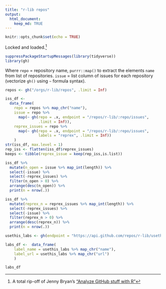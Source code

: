 ```yaml
---
title: "r-lib repos"
output:
  html_document:
    keep_md: TRUE
---
```


```r
knitr::opts_chunk$set(echo = TRUE)
```

Locked and loaded.[^1]

```r
suppressPackageStartupMessages(library(tidyverse))
library(gh)
```

Where `repo` = repository name, `purrr::map()` to extract the elements `name` from list of repositories. `issue` = list column of issues for each repository (vectorize `gh()` using `~` formula syntax).

```r
repos <- gh("/orgs/r-lib/repos", .limit = Inf)
```

```r
iss_df <-
  data_frame(
    repo = repos %>% map_chr("name"),
    issue = repo %>%
      map(~ gh(repo = .x, endpoint = "/repos/r-lib/:repo/issues",
               .limit = Inf)),
    reprex_issues = repo %>%
      map(~ gh(repo = .x, endpoint = "/repos/r-lib/:repo/issues", 
               labels = "reprex", .limit = Inf))
    )
str(iss_df, max.level = 1)
rep_iss <- flatten(iss_df$reprex_issues)
keeps <- tibble(reprex_issue = keep(rep_iss,is.list))
```

```r
iss_df %>%
  mutate(n_open = issue %>% map_int(length)) %>%
  select(-issue) %>%
  select(-reprex_issues) %>%
  filter(n_open > 0) %>%
  arrange(desc(n_open)) %>%
  print(n = nrow(.))
```

```r
iss_df %>%
  mutate(reprex_n = reprex_issues %>% map_int(length)) %>%
  select(-reprex_issues) %>%
  select(-issue) %>%
  filter(reprex_n > 0) %>%
  arrange(desc(reprex_n)) %>%
  print(n = nrow(.))
```


```r
usethis_labs <- gh(endpoint = "https://api.github.com/repos/r-lib/usethis/labels")

labs_df <-  data_frame(
    label_name = usethis_labs %>% map_chr("name"),
    label_url = usethis_labs %>% map_chr("url")
    )

labs_df
```


[^1]: A total rip-off of Jenny Bryan's ["Analyze GitHub stuff with R"](https://github.com/jennybc/analyze-github-stuff-with-r)
